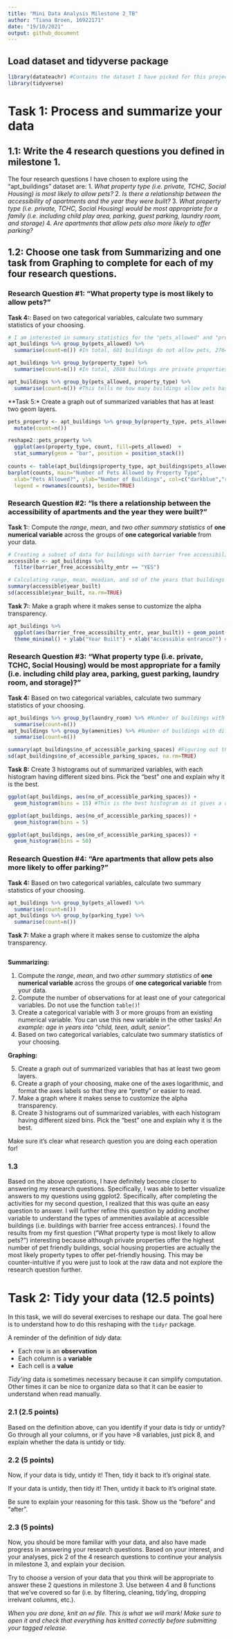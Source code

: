 ```yaml
---
title: "Mini Data Analysis Milestone 2_TB"
author: "Tiana Broen, 16922171"
date: "19/10/2021"
output: github_document
---
```


## Load dataset and tidyverse package
```r
library(datateachr) #Contains the dataset I have picked for this project ("apt_buildings")
library(tidyverse)
```
# Task 1: Process and summarize your data

## 1.1: Write the 4 research questions you defined in milestone 1.
The four research questions I have chosen to explore using the "apt_buildings" dataset are:
1. *What property type (i.e. private, TCHC, Social Housing) is most likely to allow pets?*
2. *Is there a relationship between the accessibility of apartments and the year they were built?*
3. *What property type (i.e. private, TCHC, Social Housing) would be most appropriate for a family (i.e. including child play area, parking, guest parking, laundry room, and storage)*
4. *Are apartments that allow pets also more likely to offer parking?*

## 1.2: Choose one task from **Summarizing** and one task from **Graphing** to complete for each of my four research questions.

### Research Question #1: "What property type is most likely to allow pets?"
**Task 4:**: Based on two categorical variables, calculate two summary statistics of your choosing.
```r
# I am interested in summary statistics for the "pets_allowed" and "property_type" categorical variables.
apt_buildings %>% group_by(pets_allowed) %>%
  summarise(count=n()) #In total, 601 buildings do not allow pets, 2764 buildings allow pets, and 90 do not specify whether or not they allow pets.

apt_buildings %>% group_by(property_type) %>%
  summarise(count=n()) #In total, 2888 buildings are private properties, 240 buildings are social housing properties, and 327 are TCHC properties (Toronto Community Housing Corporation)

apt_buildings %>% group_by(pets_allowed, property_type) %>%
  summarise(count=n()) #This tells me how many buildings allow pets based on the property type. Based on this summary, the majority of pet friendly buildings are private properties. However, social housing properties offer the highest percentage of pet-friendly properties (86% of social housing properties are pet-friendly; 84% of TCHC properties are pet-friendly; 79% of private propterties are pet-friendly).
```

**Task 5:* Create a graph out of summarized variables that has at least two geom layers.
```r
pets_property <- apt_buildings %>% group_by(property_type, pets_allowed) %>%
  mutate(count=n())

reshape2::pets_property %>%
  ggplot(aes(property_type, count, fill=pets_allowed)  +
  stat_summary(geom = "bar", position = position_stack())
  
counts <- table(apt_buildings$property_type, apt_buildings$pets_allowed)
barplot(counts, main="Number of Pets Allowed by Property Type",
  xlab="Pets Allowed?", ylab="Number of Buildings", col=c("darkblue","red", "yellow"),
  legend = rownames(counts), beside=TRUE)
```

### Research Question #2: "Is there a relationship between the accessibility of apartments and the year they were built?"
**Task 1:**: Compute the *range*, *mean*, and *two other summary statistics* of **one numerical variable** across the groups of **one categorical variable** from your data.
```r
# Creating a subset of data for buildings with barrier free accessibility entrances.
accessible <- apt_buildings %>% 
  filter(barrier_free_accessibilty_entr == "YES")

# Calculating range, mean, meadian, and sd of the years that buildings with barrier free accessibility entrances were built.
summary(accessible$year_built)
sd(accessible$year_built, na.rm=TRUE)
```

**Task 7:**: Make a graph where it makes sense to customize the alpha transparency.
```r
apt_buildings %>%
  ggplot(aes(barrier_free_accessibilty_entr, year_built)) + geom_point(alpha=.1) + #'aplha=.1' adjusts the opacity so you can see more data points.
  theme_minimal() + ylab("Year Built") + xlab("Accessible entrance?") # 13 rows containing 'NA' values were deleted.
```

### Research Question #3: "What property type (i.e. private, TCHC, Social Housing) would be most appropriate for a family (i.e. including child play area, parking, guest parking, laundry room, and storage)?"
**Task 4:** Based on two categorical variables, calculate two summary statistics of your choosing.
```r
apt_buildings %>% group_by(laundry_room) %>% #Number of buildings with laundry
  summarise(count=n())
apt_buildings %>% group_by(amenities) %>% #Number of buildings with different amenities
  summarise(count=n())

summary(apt_buildings$no_of_accessible_parking_spaces) #Figuring out the average number of accessible parking spaces available in all buildings.
sd(apt_buildings$no_of_accessible_parking_spaces, na.rm=TRUE)
```

**Task 8:** Create 3 histograms out of summarized variables, with each histogram having different sized bins. Pick the "best" one and explain why it is the best.
```r
ggplot(apt_buildings, aes(no_of_accessible_parking_spaces)) +
  geom_histogram(bins = 15) #This is the best histogram as it gives a clear visual of the range of number of parkings spaces without creating a messy or confusing plot (i.e. the third histogram shows too many bars and makes the data look extremely skewed)

ggplot(apt_buildings, aes(no_of_accessible_parking_spaces)) +
  geom_histogram(bins = 5)

ggplot(apt_buildings, aes(no_of_accessible_parking_spaces)) +
  geom_histogram(bins = 50) 
```

### Research Question #4: "Are apartments that allow pets also more likely to offer parking?"
**Task 4:** Based on two categorical variables, calculate two summary statistics of your choosing.
```r
apt_buildings %>% group_by(pets_allowed) %>%
  summarise(count=n())
apt_buildings %>% group_by(parking_type) %>%
  summarise(count=n())
```

**Task 7:** Make a graph where it makes sense to customize the alpha transparency.
```r

```

**Summarizing:**

1. Compute the *range*, *mean*, and *two other summary statistics* of **one numerical variable** across the groups of **one categorical variable** from your data.
2. Compute the number of observations for at least one of your categorical variables. Do not use the function `table()`!
3. Create a categorical variable with 3 or more groups from an existing numerical variable. You can use this new variable in the other tasks! *An example: age in years into "child, teen, adult, senior".*
4. Based on two categorical variables, calculate two summary statistics of your choosing.

**Graphing:**

5. Create a graph out of summarized variables that has at least two geom layers.
6. Create a graph of your choosing, make one of the axes logarithmic, and format the axes labels so that they are "pretty" or easier to read. 
7. Make a graph where it makes sense to customize the alpha transparency.
8. Create 3 histograms out of summarized variables, with each histogram having different sized bins. Pick the "best" one and explain why it is the best.

Make sure it's clear what research question you are doing each operation for!

<!------------------------- Start your work below ----------------------------->


<!----------------------------------------------------------------------------->

### 1.3
Based on the above operations, I have definitely become closer to answering my research questions. Specifically, I was able to better visualize answers to my questions using ggplot2. Specifically, after completing the activities for my second question, I realized that this was quite an easy question to answer. I will further refine this question by adding another variable to understand the types of ammenities available at accessible buildings (i.e. buildings with barrier free access entrances). I found the results from my first question ("What property type is most likely to allow pets?") interesting because although private properties offer the highest number of pet friendly buildings, social housing properties are actually the most likely property types to offer pet-friendly housing. This may be counter-intuitive if you were just to look at the raw data and not explore the research question further.

# Task 2: Tidy your data (12.5 points)

In this task, we will do several exercises to reshape our data. The goal here is to understand how to do this reshaping with the `tidyr` package.

A reminder of the definition of *tidy* data:

- Each row is an **observation**
- Each column is a **variable**
- Each cell is a **value**

*Tidy'ing* data is sometimes necessary because it can simplify computation. Other times it can be nice to organize data so that it can be easier to understand when read manually. 

### 2.1 (2.5 points)

Based on the definition above, can you identify if your data is tidy or untidy? Go through all your columns, or if you have >8 variables, just pick 8, and explain whether the data is untidy or tidy.

<!--------------------------- Start your work below --------------------------->


<!----------------------------------------------------------------------------->

### 2.2 (5 points)

Now, if your data is tidy, untidy it! Then, tidy it back to it's original state.

If your data is untidy, then tidy it! Then, untidy it back to it's original state.

Be sure to explain your reasoning for this task. Show us the "before" and "after".

<!--------------------------- Start your work below --------------------------->


<!----------------------------------------------------------------------------->

### 2.3 (5 points)

Now, you should be more familiar with your data, and also have made progress in answering your research questions. Based on your interest, and your analyses, pick 2 of the 4 research questions to continue your analysis in milestone 3, and explain your decision. 

Try to choose a version of your data that you think will be appropriate to answer these 2 questions in milestone 3. Use between 4 and 8 functions that we've covered so far (i.e. by filtering, cleaning, tidy'ing, dropping irrelvant columns, etc.). 

<!--------------------------- Start your work below --------------------------->


<!----------------------------------------------------------------------------->

*When you are done, knit an `md` file. This is what we will mark! Make sure to open it and check that everything has knitted correctly before submitting your tagged release.*